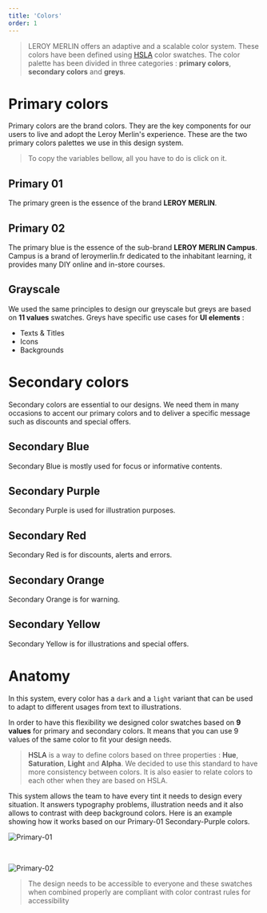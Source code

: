 ```yaml
---
title: 'Colors'
order: 1
---
```


> LEROY MERLIN offers an adaptive and a scalable color system. These colors have been defined using [HSLA](#hsla) color swatches. The color palette has been divided in three categories : **primary colors**, **secondary colors** and **greys**.

# Primary colors

Primary colors are the brand colors. They are the key components for our users to live and adopt the Leroy Merlin's experience. These are the two primary colors palettes we use in this design system.

> To copy the variables bellow, all you have to do is click on it.

## Primary 01

The primary green is the essence of the brand **LEROY MERLIN**.

<Swatch id="primary-01" />

## Primary 02

The primary blue is the essence of the sub-brand **LEROY MERLIN Campus**. <br />
Campus is a brand of leroymerlin.fr dedicated to the inhabitant learning, it provides many DIY online and in-store courses.

<Swatch id="primary-02" />

## Grayscale

We used the same principles to design our greyscale but greys are based on **11 values** swatches. Greys have specific use cases for **UI elements** :

- Texts & Titles
- Icons
- Backgrounds

<Swatch id="grey" />

# Secondary colors

Secondary colors are essential to our designs. We need them in many occasions to accent our primary colors and to deliver a specific message such as discounts and special offers.

## Secondary Blue

Secondary Blue is mostly used for focus or informative contents.

<Swatch id="secondary-blue" />

## Secondary Purple

Secondary Purple is used for illustration purposes.

<Swatch id="secondary-purple" />

## Secondary Red

Secondary Red is for discounts, alerts and errors.

<Swatch id="secondary-red" />

## Secondary Orange

Secondary Orange is for warning.

<Swatch id="secondary-orange" />

## Secondary Yellow

Secondary Yellow is for illustrations and special offers.

<Swatch id="secondary-yellow" />

# Anatomy

In this system, every color has a `dark` and a `light` variant that can be used to adapt to different usages from text to illustrations.

In order to have this flexibility we designed color swatches based on **9 values** for primary and secondary colors. It means that you can use 9 values of the same color to fit your design needs.

> <a name="hsla">HSLA</a> is a way to define colors based on three properties : <strong>Hue</strong>, <strong>Saturation</strong>, <strong>Light</strong> and <strong>Alpha</strong>. We decided to use this standard to have more consistency between colors. It is also easier to relate colors to each other when they are based on HSLA.

This system allows the team to have every tint it needs to design every situation. It answers typography problems, illustration needs and it also allows to contrast with deep background colors. Here is an example showing how it works based on our Primary-01 Secondary-Purple colors.

![Primary-01](Primary-01.jpg)

<br />

![Primary-02](Primary-02.jpg)

> The design needs to be accessible to everyone and these swatches when combined properly are compliant with color contrast rules for accessibility
